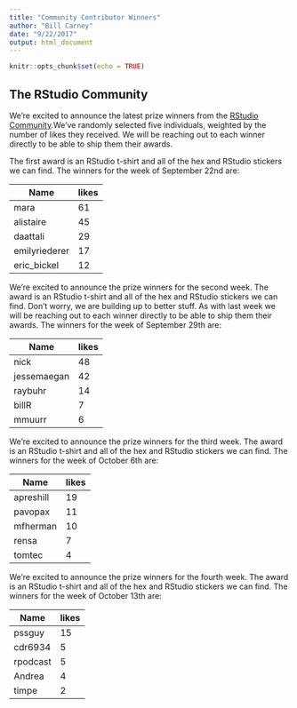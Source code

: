 ```yaml
---
title: "Community Contributor Winners"
author: "Bill Carney"
date: "9/22/2017"
output: html_document
---
```


```r
knitr::opts_chunk$set(echo = TRUE)
```

## The RStudio Community

We're excited to announce the latest prize winners from the [RStudio Community](https://community.rstudio.com/).We've randomly selected five individuals, weighted by the number of likes they received. We will be reaching out to each winner directly to be able to ship them their awards.

The first award is an RStudio t-shirt and all of the hex and RStudio stickers we can find.  The winners for the week of September 22nd are:

Name| likes
------|-----
mara| 61 
alistaire| 45 
daattali| 29 
emilyriederer| 17 
eric_bickel| 12 

We’re excited to announce the prize winners for the second week. The award is an RStudio t-shirt and all of the hex and RStudio stickers we can find. Don’t worry, we are building up to better stuff. As with last week we will be reaching out to each winner directly to be able to ship them their awards. The winners for the week of September 29th are:

Name| likes
------|-----
nick| 48 
jessemaegan| 42 
raybuhr| 14 
billR| 7 
mmuurr| 6 

We’re excited to announce the prize winners for the third week. The award is an RStudio t-shirt and all of the hex and RStudio stickers we can find. The winners for the week of October 6th are:

Name| likes
------|-----
apreshill| 19 
pavopax| 11 
mfherman| 10 
rensa| 7 
tomtec| 4 

We’re excited to announce the prize winners for the fourth week. The award is an RStudio t-shirt and all of the hex and RStudio stickers we can find. The winners for the week of October 13th are:

Name| likes
------|-----
pssguy| 15 
cdr6934| 5 
rpodcast| 5 
Andrea| 4 
timpe| 2 

